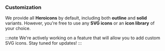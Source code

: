 ### Customization

We provide all **Heroicons** by default, including both **outline** and **solid** variants. However, you're free to use any **SVG icons** or an **icon library** of your choice.

:::note
We're actively working on a feature that will allow you to add custom SVG icons. Stay tuned for updates!
:::
